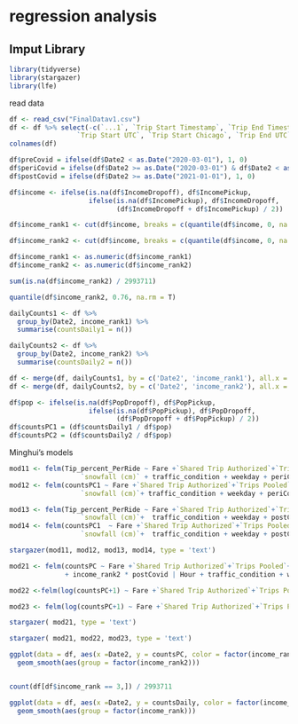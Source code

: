 # regression analysis

## Imput Library
```r
library(tidyverse)
library(stargazer)
library(lfe)
```

read data
```r
df <- read_csv("FinalDatav1.csv")
df <- df %>% select(-c(`...1`, `Trip Start Timestamp`, `Trip End Timestamp`, `Pickup Census Tract`, `Dropoff Census Tract`, 
                 `Trip Start UTC`, `Trip Start Chicago`, `Trip End UTC`, `Trip End Chicago`))
colnames(df)
```

```r
df$preCovid = ifelse(df$Date2 < as.Date("2020-03-01"), 1, 0)
df$periCovid = ifelse(df$Date2 >= as.Date("2020-03-01") & df$Date2 < as.Date("2020-12-31"), 1, 0)
df$postCovid = ifelse(df$Date2 >= as.Date("2021-01-01"), 1, 0)
```

```r
df$income <- ifelse(is.na(df$IncomeDropoff), df$IncomePickup, 
                    ifelse(is.na(df$IncomePickup), df$IncomeDropoff,
                           (df$IncomeDropoff + df$IncomePickup) / 2))

df$income_rank1 <- cut(df$income, breaks = c(quantile(df$income, 0, na.rm = T), quantile(df$income, 0.5, na.rm = T), quantile(df$income, 1, na.rm = T)), labels = c(0, 1), include.lowest = TRUE)

df$income_rank2 <- cut(df$income, breaks = c(quantile(df$income, 0, na.rm = T), quantile(df$income, 0.25, na.rm = T), quantile(df$income, 0.50, na.rm = T), quantile(df$income, 0.75, na.rm = T), quantile(df$income, 1, na.rm = T)), labels = c(1,2,3,4), include.lowest = TRUE)

df$income_rank1 <- as.numeric(df$income_rank1)
df$income_rank2 <- as.numeric(df$income_rank2)

sum(is.na(df$income_rank2) / 2993711)

quantile(df$income_rank2, 0.76, na.rm = T)
```

```r
dailyCounts1 <- df %>%
  group_by(Date2, income_rank1) %>%
  summarise(countsDaily1 = n())

dailyCounts2 <- df %>%
  group_by(Date2, income_rank2) %>%
  summarise(countsDaily2 = n())

df <- merge(df, dailyCounts1, by = c('Date2', 'income_rank1'), all.x = T)
df <- merge(df, dailyCounts2, by = c('Date2', 'income_rank2'), all.x = T)
```


```r
df$pop <- ifelse(is.na(df$PopDropoff), df$PopPickup, 
                    ifelse(is.na(df$PopPickup), df$PopDropoff,
                           (df$PopDropoff + df$PopPickup) / 2))
df$countsPC1 = (df$countsDaily1 / df$pop)
df$countsPC2 = (df$countsDaily2 / df$pop)
```



Minghui's models


```r
mod11 <- felm(Tip_percent_PerRide ~ Fare +`Shared Trip Authorized`+`Trips Pooled` + `Hour`+ `temperature_2m (°C)`+`relativehumidity_2m (%)` + `rain (mm)`+ 
                  `snowfall (cm)` + traffic_condition + weekday + periCovid | income_rank1 | 0 | income_rank1, data = df[df$postCovid != 1,])
mod12 <- felm(countsPC1 ~ Fare +`Shared Trip Authorized`+`Trips Pooled` + `Hour`+ `temperature_2m (°C)`+`relativehumidity_2m (%)` + `rain (mm)`+ 
                  `snowfall (cm)`+ traffic_condition + weekday + periCovid | income_rank1  | 0 | income_rank1, data = df[df$postCovid != 1,])

mod13 <- felm(Tip_percent_PerRide ~ Fare +`Shared Trip Authorized`+`Trips Pooled` + `Hour`+ `temperature_2m (°C)`+`relativehumidity_2m (%)` + `rain (mm)`+ 
                  `snowfall (cm)`+  traffic_condition + weekday + postCovid | income_rank1| 0 | income_rank1, data = df[df$periCovid != 1,])
mod14 <- felm(countsPC1  ~ Fare +`Shared Trip Authorized`+`Trips Pooled` + `Hour`+ `temperature_2m (°C)`+`relativehumidity_2m (%)` + `rain (mm)`+ 
                  `snowfall (cm)`+  traffic_condition + weekday + postCovid | income_rank1 | 0 | income_rank1, data = df[df$periCovid != 1,])

stargazer(mod11, mod12, mod13, mod14, type = 'text')
```

```r
mod21 <- felm(countsPC ~ Fare +`Shared Trip Authorized`+`Trips Pooled`+ `temperature_2m (°C)`+`relativehumidity_2m (%)` + `rain (mm)`+ `snowfall (cm)` 
              + income_rank2 * postCovid | Hour + traffic_condition + weekday | 0| weekday+traffic_condition, data = df %>% filter(preCovid != 1))

mod22 <-felm(log(countsPC+1) ~ Fare +`Shared Trip Authorized`+`Trips Pooled` + `Hour`+ `temperature_2m (°C)`+`relativehumidity_2m (%)` + `rain (mm)`+ `snowfall (cm)` + traffic_condition + weekday +income_rank, data = df %>% filter(prCovid == 1 ))

mod23 <- felm(log(countsPC+1) ~ Fare +`Shared Trip Authorized`+`Trips Pooled` + `Hour`+ `temperature_2m (°C)`+`relativehumidity_2m (%)` + `rain (mm)`+ `snowfall (cm)` + traffic_condition + weekday +income_rank, data = df %>% filter(periCovid == 1))

stargazer( mod21, type = 'text')

stargazer( mod21, mod22, mod23, type = 'text')
```


```r
ggplot(data = df, aes(x =Date2, y = countsPC, color = factor(income_rank2))) +
  geom_smooth(aes(group = factor(income_rank2)))


count(df[df$income_rank == 3,]) / 2993711
```




```r
ggplot(data = df, aes(x =Date2, y = countsDaily, color = factor(income_rank))) +
  geom_smooth(aes(group = factor(income_rank)))
```
